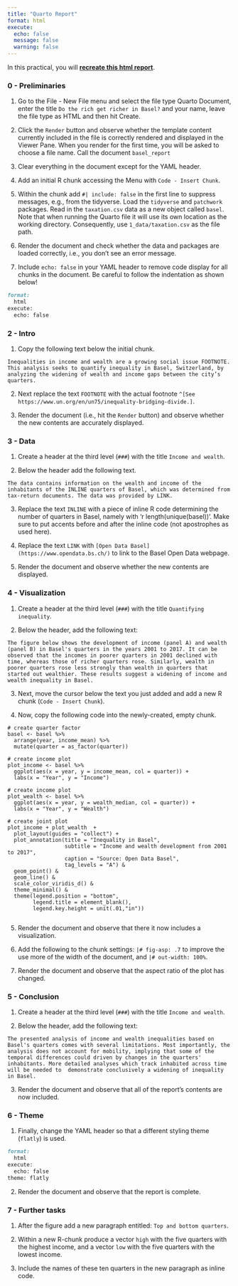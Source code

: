 ```yaml
---
title: "Quarto Report"
format: html
execute: 
  echo: false
  message: false
  warning: false
---
```


In this practical, you will [**recreate this html report**](Report.html).   

### 0 - Preliminaries

1. Go to the File - New File menu and select the file type <mono>Quarto Document</mono>, enter the title `Do the rich get richer in Basel?` and your name, leave the file type as HTML and then hit <mono>Create</mono>. 

2. Click the `Render` button and observe whether the template content currently included in the file is correctly rendered and displayed in the Viewer Pane. When you render for the first time, you will be asked to choose a file name. Call the document `basel_report`

3. Clear everything in the document except for the YAML header.  

4. Add an initial R chunk accessing the Menu with `Code - Insert Chunk`. 

5. Within the chunk add `#| include: false` in the first line to suppress  messages, e.g., from the tidyverse. Load the `tidyverse` and `patchwork` packages. Read in the `taxation.csv` data as a new object called `basel`. Note that when running the Quarto file it will use its own location as the working directory. Consequently, use `1_data/taxation.csv` as the file path. 

6. Render the document and check whether the data and packages are loaded correctly, i.e., you don't see an error message.

7. Include `echo: false` in your YAML header to remove code display for all chunks in the document. Be careful to follow the indentation as shown below!

````markdown
format: 
  html
execute:
  echo: false
````

### 2 - Intro

1. Copy the following text below the initial chunk. 

```{}
Inequalities in income and wealth are a growing social issue FOOTNOTE. This analysis seeks to quantify inequality in Basel, Switzerland, by analyzing the widening of wealth and income gaps between the city’s quarters.
```

2. Next replace the text `FOOTNOTE` with the actual footnote `^[See https://www.un.org/en/un75/inequality-bridging-divide.]`.

3. Render the document (i.e., hit the `Render` button) and observe whether the new contents are accurately displayed. 

### 3 - Data

1. Create a header at the third level (`###`) with the title `Income and wealth`. 

2. Below the header add the following text. 

```{}
The data contains information on the wealth and income of the inhabitants of the INLINE quarters of Basel, which was determined from tax-return documents. The data was provided by LINK. 
```

3. Replace the text `INLINE` with a piece of inline R code determining the number of quarters in Basel, namely with 'r length(unique(basel))'. Make sure to put accents before and after the inline code (not apostrophes as used here). 

4. Replace the text `LINK` with `[Open Data Basel](https://www.opendata.bs.ch/)` to link to the Basel Open Data webpage. 

5. Render the document and observe whether the new contents are displayed. 

### 4 - Visualization

1. Create a header at the third level (`###`) with the title `Quantifying inequality`. 

2. Below the header, add the following text:

```{}
The figure below shows the development of income (panel A) and wealth (panel B) in Basel's quarters in the years 2001 to 2017. It can be observed that the incomes in poorer quarters in 2001 declined with time, whereas those of richer quarters rose. Similarly, wealth in poorer quarters rose less strongly than wealth in quarters that started out wealthier. These results suggest a widening of income and wealth inequality in Basel.
```

3. Next, move the cursor below the text you just added and add a new R chunk (`Code - Insert Chunk`).

4. Now, copy the following code into the newly-created, empty chunk. 

```{}
# create quarter factor
basel <- basel %>%
  arrange(year, income_mean) %>% 
  mutate(quarter = as_factor(quarter)) 
  
# create income plot
plot_income <- basel %>% 
  ggplot(aes(x = year, y = income_mean, col = quarter)) +
  labs(x = "Year", y = "Income")

# create income plot
plot_wealth <- basel %>%
  ggplot(aes(x = year, y = wealth_median, col = quarter)) +
  labs(x = "Year", y = "Wealth")

# create joint plot
plot_income + plot_wealth  + 
  plot_layout(guides = "collect") +
  plot_annotation(title = "Inequality in Basel",
                  subtitle = "Income and wealth development from 2001 to 2017",
                  caption = "Source: Open Data Basel",
                  tag_levels = "A") & 
  geom_point() & 
  geom_line() &
  scale_color_viridis_d() &
  theme_minimal() &
  theme(legend.position = "bottom",
        legend.title = element_blank(),
        legend.key.height = unit(.01,"in"))
  
```

5. Render the document and observe that there it now includes a visualization.

6. Add the following to the chunk settings: `|# fig-asp: .7` to improve the use more of the width of the document, and `|# out-width: 100%`.

5. Render the document and observe that the aspect ratio of the plot has changed.

### 5 - Conclusion

1. Create a header at the third level (`###`) with the title `Income and wealth`. 

2. Below the header, add the following text:

```{}
The presented analysis of income and wealth inequalities based on Basel's quarters comes with several limitations. Most importantly, the analysis does not account for mobility, implying that some of the temporal differences could driven by changes in the quarters' inhabitants. More detailed analyses which track inhabited across time will be needed to  demonstrate conclusively a widening of inequality in Basel.
```

3. Render the document and observe that all of the report's contents are now included.

### 6 - Theme

1. Finally, change the YAML header so that a different styling theme (`flatly`) is used. 

````markdown
format: 
  html
execute:
  echo: false
theme: flatly
````

2. Render the document and observe that the report is complete.

### 7 - Further tasks

1. After the figure add a new paragraph entitled: `Top and bottom quarters`.

2. Within a new R-chunk produce a vector `high` with the five quarters with the highest income, and a vector `low` with the five quarters with the lowest income.  

3. Include the names of these ten quarters in the new paragraph as inline code.